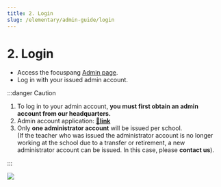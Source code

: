 ```yaml
---
title: 2. Login
slug: /elementary/admin-guide/login
---
```



# 2. Login

- Access the focuspang [Admin page](http://admin.focuspang.com).
- Log in with your issued admin account.

:::danger Caution

1. To log in to your admin account, **you must first obtain an admin account from our headquarters.**
2. Admin account application: **[🔗link](https://focuspang.com/school.html)**
3. Only **one administrator account** will be issued per school.\
   (If the teacher who was issued the administrator account is no longer working at the school due to a transfer or retirement, a new administrator account can be issued. In this case, please **contact us**).

:::

<Image src="/img/en/elementary/admin/02-01.jpg" size="lg" />
